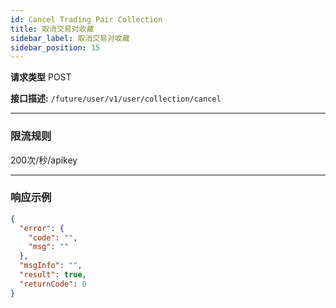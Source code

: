 ```yaml
---
id: Cancel Trading Pair Collection
title: 取消交易对收藏
sidebar_label: 取消交易对收藏
sidebar_position: 15
---
```


**请求类型** POST

**接口描述:** `/future/user/v1/user/collection/cancel`

---

### 限流规则

200次/秒/apikey

---

### 响应示例

```json title="Response"
{
  "error": {
    "code": "",
    "msg": ""
  },
  "msgInfo": "",
  "result": true,
  "returnCode": 0
}
